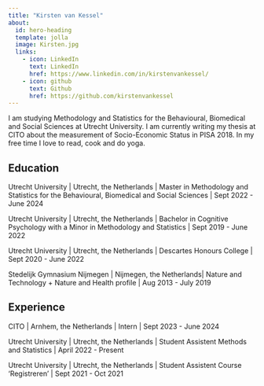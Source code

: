 ```yaml
---
title: "Kirsten van Kessel"
about:
  id: hero-heading
  template: jolla
  image: Kirsten.jpg
  links:
    - icon: LinkedIn
      text: LinkedIn
      href: https://www.linkedin.com/in/kirstenvankessel/
    - icon: github
      text: Github
      href: https://github.com/kirstenvankessel
---
```


:::{#hero-heading}

I am studying Methodology and Statistics for the Behavioural, Biomedical and Social Sciences at Utrecht University. I am currently writing my thesis at CITO about the measurement of Socio-Economic Status in PISA 2018. In my free time I love to read, cook and do yoga. 

## Education

Utrecht University | Utrecht, the Netherlands | Master in Methodology and Statistics for the Behavioural, Biomedical and Social Sciences | Sept 2022 - June 2024

Utrecht University | Utrecht, the Netherlands | Bachelor in Cognitive Psychology with a Minor in Methodology and Statistics | Sept 2019 - June 2022

Utrecht University | Utrecht, the Netherlands | Descartes Honours College | Sept 2020 - June 2022

Stedelijk Gymnasium Nijmegen | Nijmegen, the Netherlands| Nature and Technology + Nature and Health profile | Aug 2013 - July 2019

## Experience

CITO | Arnhem, the Netherlands | Intern | Sept 2023 - June 2024

Utrecht University | Utrecht, the Netherlands | Student Assistent Methods and Statistics | April 2022 - Present

Utrecht University | Utrecht, the Netherlands | Student Assistent Course 'Registreren' | Sept 2021 - Oct 2021

:::
